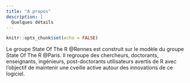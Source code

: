 ```yaml
---
title: "A propos"
description: |
  Quelques détails
---
```


```r
knitr::opts_chunk$set(echo = FALSE)
```

Le groupe State Of The R @Rennes est construit sur le modèle du groupe State Of The R @Paris. Il regroupe des chercheurs, doctorants, enseignants,  ingénieurs, post-doctorants utilisateurs avertis de R avec l'objectif de maintenir une cveille active autour des innovations de ce logiciel.